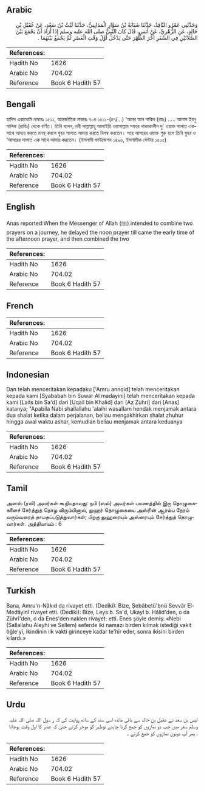 ## Arabic


<div dir="rtl" lang="ar" style={{fontSize:'larger',backgroundColor:'#f8f9fa',padding:20}}>
وَحَدَّثَنِي عَمْرٌو النَّاقِدُ، حَدَّثَنَا شَبَابَةُ بْنُ سَوَّارٍ الْمَدَايِنِيُّ، حَدَّثَنَا لَيْثُ بْنُ سَعْدٍ، عَنْ عُقَيْلِ بْنِ خَالِدٍ، عَنِ الزُّهْرِيِّ، عَنْ أَنَسٍ، قَالَ كَانَ النَّبِيُّ صلى الله عليه وسلم إِذَا أَرَادَ أَنْ يَجْمَعَ بَيْنَ الصَّلاَتَيْنِ فِي السَّفَرِ أَخَّرَ الظُّهْرَ حَتَّى يَدْخُلَ أَوَّلُ وَقْتِ الْعَصْرِ ثُمَّ يَجْمَعُ بَيْنَهُمَا ‏.‏
</div>
<div style={{backgroundColor:'#f8f9fa',padding:20, marginBottom: 10}}><table> <thead> <tr> <th>References:</th> <th></th> </tr> </thead> <tbody><tr><td>Hadith No</td><td>1626</td></tr><tr><td>Arabic No</td><td>704.02</td></tr><tr><td>Reference</td><td>Book 6 Hadith 57</td></tr></tbody></table></div>

## Bengali


<div dir="ltr" lang="bn" style={{fontSize:'larger',backgroundColor:'#f8f9fa',padding:20}}>
হাদিস একাডেমি নাম্বারঃ ১৫১১, আন্তর্জাতিক নাম্বারঃ ৭০৪ ১৫১১-(৪৭/...) 'আমর আন নাকিদ (রহঃ) ..... আনাস ইবনু মালিক (রাযিঃ) থেকে বর্ণিত। তিনি বলেন, নবী সাল্লাল্লাহু আলাইহি ওয়াসাল্লাম সফরে থাকাকালীন দু' ওয়াক্ত সালাত একসাথে আদায় করতে মনস্থ করলে যুহর সালাত আদায় করতে বিলম্ব করতেন। পরে আসরের ওয়াক্ত শুরু হলে তিনি যুহর ও ‘আসরের সালাত এক সাথে আদায় করতেন। (ইসলামী ফাউন্ডেশন ১৪৯৬, ইসলামীক সেন্টার ১৫০৫)
</div>
<div style={{backgroundColor:'#f8f9fa',padding:20, marginBottom: 10}}><table> <thead> <tr> <th>References:</th> <th></th> </tr> </thead> <tbody><tr><td>Hadith No</td><td>1626</td></tr><tr><td>Arabic No</td><td>704.02</td></tr><tr><td>Reference</td><td>Book 6 Hadith 57</td></tr></tbody></table></div>

## English


<div dir="ltr" lang="en" style={{fontSize:'larger',backgroundColor:'#f8f9fa',padding:20}}>
Anas reported:When the Messenger of Allah (ﷺ) intended to combine two prayers on a journey, he delayed the noon prayer till came the early time of the afternoon prayer, and then combined the two
</div>
<div style={{backgroundColor:'#f8f9fa',padding:20, marginBottom: 10}}><table> <thead> <tr> <th>References:</th> <th></th> </tr> </thead> <tbody><tr><td>Hadith No</td><td>1626</td></tr><tr><td>Arabic No</td><td>704.02</td></tr><tr><td>Reference</td><td>Book 6 Hadith 57</td></tr></tbody></table></div>

## French


<div dir="ltr" lang="fr" style={{fontSize:'larger',backgroundColor:'#f8f9fa',padding:20}}>

</div>
<div style={{backgroundColor:'#f8f9fa',padding:20, marginBottom: 10}}><table> <thead> <tr> <th>References:</th> <th></th> </tr> </thead> <tbody><tr><td>Hadith No</td><td>1626</td></tr><tr><td>Arabic No</td><td>704.02</td></tr><tr><td>Reference</td><td>Book 6 Hadith 57</td></tr></tbody></table></div>

## Indonesian


<div dir="ltr" lang="id" style={{fontSize:'larger',backgroundColor:'#f8f9fa',padding:20}}>
Dan telah menceritakan kepadaku ['Amru annqid] telah menceritakan kepada kami [Syababah bin Suwar Al madayini] telah menceritakan kepada kami [Laits bin Sa'd] dari [Uqail bin Khalid] dari [Az Zuhri] dari [Anas] katanya; "Apabila Nabi shallallahu 'alaihi wasallam hendak menjamak antara dua shalat ketika dalam perjalanan, beliau mengakhirkan shalat zhuhur hingga awal waktu ashar, kemudian beliau menjamak antara keduanya
</div>
<div style={{backgroundColor:'#f8f9fa',padding:20, marginBottom: 10}}><table> <thead> <tr> <th>References:</th> <th></th> </tr> </thead> <tbody><tr><td>Hadith No</td><td>1626</td></tr><tr><td>Arabic No</td><td>704.02</td></tr><tr><td>Reference</td><td>Book 6 Hadith 57</td></tr></tbody></table></div>

## Tamil


<div dir="ltr" lang="ta" style={{fontSize:'larger',backgroundColor:'#f8f9fa',padding:20}}>
அனஸ் (ரலி) அவர்கள் கூறியதாவது: நபி (ஸல்) அவர்கள் பயணத்தில் இரு தொழுகைகளைச் சேர்த்துத் தொழ விரும்பினால், லுஹர் தொழுகையை அஸ்ரின் ஆரம்ப நேரம் வரும்வரைத் தாமதப்படுத்துவார்கள்; பிறகு லுஹரையும் அஸ்ரையும் சேர்த்துத் தொழுவார்கள். அத்தியாயம் : 6
</div>
<div style={{backgroundColor:'#f8f9fa',padding:20, marginBottom: 10}}><table> <thead> <tr> <th>References:</th> <th></th> </tr> </thead> <tbody><tr><td>Hadith No</td><td>1626</td></tr><tr><td>Arabic No</td><td>704.02</td></tr><tr><td>Reference</td><td>Book 6 Hadith 57</td></tr></tbody></table></div>

## Turkish


<div dir="ltr" lang="tr" style={{fontSize:'larger',backgroundColor:'#f8f9fa',padding:20}}>
Bana, Amru'n-Nâkıd da rivayet etti. (Dediki): Bize, Şebâbetü'bnü Sevvâr El-Medâyinî rivayet etti. (Dediki): Bize, Leys b. Sa'd, Ukayl b. Hâlid'den, o da Zührî'den, o da Enes'den naklen rivayet: etti. Enes şöyle demiş: «Nebi (Sallallahu Aleyhi ve Sellem) seferde iki namazı birden kılmak istediği vakit öğle'yî, ikindinin ilk vakti girinceye kadar te'hîr eder, sonra ikisini birden kılardı.»
</div>
<div style={{backgroundColor:'#f8f9fa',padding:20, marginBottom: 10}}><table> <thead> <tr> <th>References:</th> <th></th> </tr> </thead> <tbody><tr><td>Hadith No</td><td>1626</td></tr><tr><td>Arabic No</td><td>704.02</td></tr><tr><td>Reference</td><td>Book 6 Hadith 57</td></tr></tbody></table></div>

## Urdu


<div dir="rtl" lang="ur" style={{fontSize:'larger',backgroundColor:'#f8f9fa',padding:20}}>
لیس بن سعد نے عقیل بن خالد سے باقی ماندہ اسی سند کے ساتھ روایت کی کہ ر سول اللہ صلی اللہ علیہ وسلم سفر میں جب دو نمازوں کو جمع کرنا چاہتے توظہر کو موخر کرتے حتیٰ کہ عصر کا اول وقت ہوجاتا ، پھر آپ دونوں نمازوں کو جمع کرتے ۔
</div>
<div style={{backgroundColor:'#f8f9fa',padding:20, marginBottom: 10}}><table> <thead> <tr> <th>References:</th> <th></th> </tr> </thead> <tbody><tr><td>Hadith No</td><td>1626</td></tr><tr><td>Arabic No</td><td>704.02</td></tr><tr><td>Reference</td><td>Book 6 Hadith 57</td></tr></tbody></table></div>